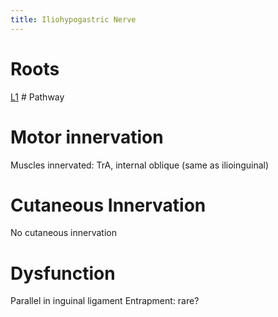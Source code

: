 ```yaml
---
title: Iliohypogastric Nerve
---
```



# Roots
[L1]({{< var ref-nerve-root.l1 >}}) 
# Pathway

# Motor innervation

Muscles innervated: TrA, internal oblique (same as ilioinguinal)

# Cutaneous Innervation

No cutaneous innervation

# Dysfunction



Parallel in inguinal ligament
Entrapment: rare?
